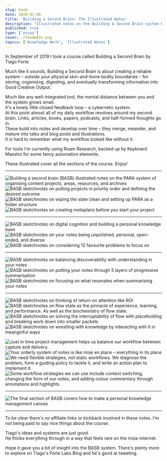```yaml
---
slug: basb
date: 2020-01-06
title: 'Building a Second Brain: The Illustrated Notes'
description: "Illustrated notes on the Building A Second Brain system by Tiago Forte"
published: true
type: ['essay']
cover: ./thumb@2x.png
topics: ['Knowledge Work', 'Illustrated Notes']
---
```


In September of 2019 I took a course called <Link to='https://www.buildingasecondbrain.com'>Building a Second Brain</Link> by <Link to='https://twitter.com/fortelabs'>Tiago Forte</Link>.

Much like it sounds, Building a Second Brain is about creating a reliable system – outside your physical skin-and-bone bodily boundaries – for storing, organising, digesting, and eventually transforming information into Good Creative Output. 


Much like any well-integrated tool, the mental distance between you and the system grows small.  
It's a lovely little closed feedback loop – <Link to="https://en.wikipedia.org/wiki/Cybernetics">a cybernetic system</Link>.  
At this point almost all of my daily workflow revolves around my second brain. Links, articles, books, papers, podcasts, and half-formed thoughts go in.  
These build into notes and develop over time – they merge, meander, and mature into talks and blog posts and illustrations.  
It is hard to remember what my workflow looked like without it.

For tools I'm currently using <Link to="https://roamresearch.com/">Roam Research</Link>, backed up by <Link to="https://www.keyboardmaestro.com/main/">Keyboard Maestro</Link> for some fancy automation elements.

These illustrated cover all the sections of the course. Enjoy!

---

<Image src="https://res.cloudinary.com/dg3gyk0gu/image/upload/c_scale,w_960/v1586173192/maggieappleton.com/basb/Basb1-4_2x.png" alt="Building a second brain (BASB) illustrated notes on the PARA system of organising content projects, areas, resources, and archives" />
<Image src="https://res.cloudinary.com/dg3gyk0gu/image/upload/c_scale,w_960/v1586173190/maggieappleton.com/basb/Basb1-2_2x.png" alt="BASB sketchnotes on putting projects in priority order and defining the desired outcome" />
<Image src="https://res.cloudinary.com/dg3gyk0gu/image/upload/c_scale,w_960/v1586173188/maggieappleton.com/basb/Basb1-1_2x.png" alt="BASB sketchnotes on wiping the slate clean and setting up PARA as a folder structure" />
<Image src="https://res.cloudinary.com/dg3gyk0gu/image/upload/c_scale,w_960/v1586173189/maggieappleton.com/basb/Basb1-3_2x.png" alt="BASB sketchnotes on creating metaplans before you start your project" />

---

<Image src="https://res.cloudinary.com/dg3gyk0gu/image/upload/v1586173064/maggieappleton.com/basb/Basb2-1_2x.png" alt="BASB sketchnotes on digital cognition and building a personal knowledge base" />

<Image src="https://res.cloudinary.com/dg3gyk0gu/image/upload/v1586173065/maggieappleton.com/basb/Basb2-2_2x.png" alt="BASB sketchnotes on your notes being unpolished, personal, open-ended, and diverse" />

<Image src="https://res.cloudinary.com/dg3gyk0gu/image/upload/v1586173061/maggieappleton.com/basb/Basb2-3_2x.png" alt="BASB sketchnotes on considering 12 favourite problems to focus on" />

---

<Image src="https://res.cloudinary.com/dg3gyk0gu/image/upload/v1586172896/maggieappleton.com/basb/Basb3-1_2x.png" alt="BASB sketchnotes on balancing discoverability with understanding in your notes" />
<Image src="https://res.cloudinary.com/dg3gyk0gu/image/upload/v1586172898/maggieappleton.com/basb/Basb3-2_2x.png" alt="BASB sketchnotes on putting your notes through 5 layers of progressive summarisation" />
<Image src="https://res.cloudinary.com/dg3gyk0gu/image/upload/v1586172894/maggieappleton.com/basb/Basb3-3_2x.png" alt="BASB sketchnotes on focusing on what resonates when summarising your notes" />

---

![BASB sketchnotes on thinking of return on attention like ROI](./Basb4-1.png)
![BASB sketchnotes on flow state as the pinnacle of experience, learning, and performance. As well as the biochemistry of flow state.](./Basb4-2.png)
![BASB sketchnotes on solving the interruptability of flow with placeholding and breaking work down into smaller packets](./Basb4-3.png)
![BASB sketchnotes on wrestling with knowledge by interacting with it in meanginful ways](./Basb4-4.png)


![Just in time project management helps us balance our workflow between capture and delivery.](./Basb5-1.png)
![Your orderly system of notes is like mise en place – everything in its place](./Basb5-2.png)
![We need flexible strategies, not static workflows. We diagnose the problem, form a guiding policy to tackle it, and write an action plan to implement it. ](./Basb5-3.png)
![Some workflow strategies we can use include context switching, changing the form of our notes, and adding colour commentary through annotations and highlights.](./Basb5-4.png)

---

![The final section of BASB covers how to make a personal knowledge management canvas](./Basb6-1.png)

---
To be clear there's no affiliate links or kickback involved in these notes. 
I'm not being paid to say nice things about the course.  

Tiago's ideas and systems are just good.  
He thinks everything through in a way that feels rare on the insta-internet.

Hope it gave you a bit of insight into the BASB system.
There's plenty more to explore on Tiago's <Link to="https://praxis.fortelabs.co/">Forte Labs Blog</Link> and he's <Link to="https://twitter.com/fortelabs">good at tweeting</Link>.